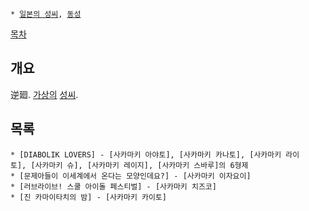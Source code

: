  * [[일본의 성씨]], [[동성]]

[[목차]]
== 개요 ==
逆廻. [[가상]]의 [[성씨]].
== 목록 ==
 * [DIABOLIK LOVERS] - [사카마키 아야토], [사카마키 카나토], [사카마키 라이토], [사카마키 슈], [사카마키 레이지], [사카마키 스바루]의 6형제
 * [문제아들이 이세계에서 온다는 모양인데요?] - [사카마키 이자요이]
 * [러브라이브! 스쿨 아이돌 페스티벌] - [사카마키 치즈코]
 * [진 카마이타치의 밤] - [사카마키 카이토]
